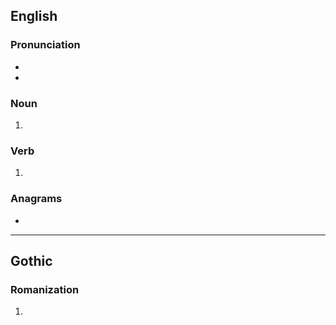 {{also|Bans}}
==English==

===Pronunciation===
* {{IPA|/bænz/|lang=en}}
* {{rhymes|ænz|lang=en}}

===Noun===
{{head|en|noun plural form}}

# {{plural of|ban|lang=en}}

===Verb===
{{head|en|verb form}}

# {{en-third-person singular of|ban}}

===Anagrams===
* {{anagrams|en|a=abns|BNAs|nabs}}

----

==Gothic==

===Romanization===
{{got-rom}}

# {{got-romanization of|𐌱𐌰𐌽𐍃}}